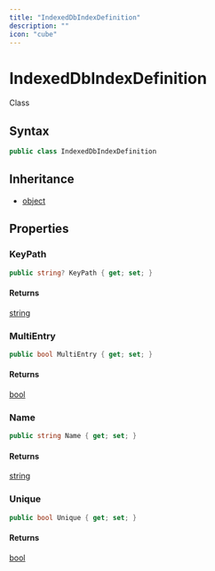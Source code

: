 ```yaml
---
title: "IndexedDbIndexDefinition"
description: ""
icon: "cube"
---
```


# IndexedDbIndexDefinition

<Badge variant="outline">Class</Badge>

## Syntax

```csharp
public class IndexedDbIndexDefinition
```

## Inheritance

- [object](https://learn.microsoft.com/dotnet/api/system.object)

## Properties

### KeyPath

```csharp
public string? KeyPath { get; set; }
```

#### Returns

[string](https://learn.microsoft.com/dotnet/api/system.string)

### MultiEntry

```csharp
public bool MultiEntry { get; set; }
```

#### Returns

[bool](https://learn.microsoft.com/dotnet/api/system.boolean)

### Name

```csharp
public string Name { get; set; }
```

#### Returns

[string](https://learn.microsoft.com/dotnet/api/system.string)

### Unique

```csharp
public bool Unique { get; set; }
```

#### Returns

[bool](https://learn.microsoft.com/dotnet/api/system.boolean)


